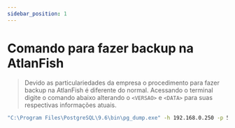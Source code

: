 ```yaml
---
sidebar_position: 1
---
```


# Comando para fazer backup na AtlanFish
> Devido as particulariedades da empresa o procedimento para fazer backup na AtlanFish é diferente do normal.
Acessando o terminal digite o comando abaixo alterando o `<VERSAO>` e `<DATA>` para suas respectivas informações atuais.
```bash
"C:\Program Files\PostgreSQL\9.6\bin\pg_dump.exe" -h 192.168.0.250 -p 5432 -U postgres -F c -T atu001 -T ge045 -T ge012 -b -v -f "D:\Backup Gestor\GES_ESP_ATLANFISH_V<VERSAO>_<DATA>.backup" "Gestor001A"
```
